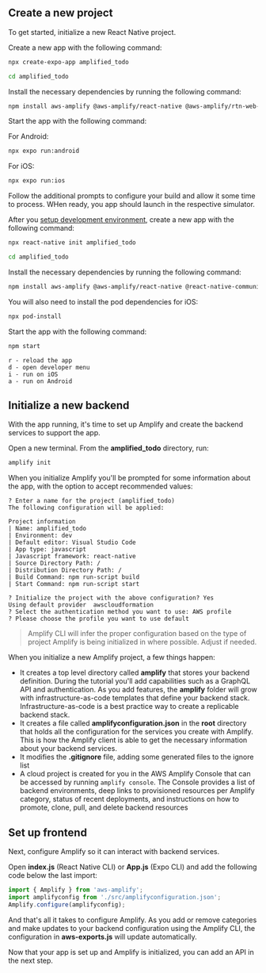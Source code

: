 ## Create a new project

To get started, initialize a new React Native project.

<BlockSwitcher>
<Block name="Expo CLI">

Create a new app with the following command:    

```bash
npx create-expo-app amplified_todo

cd amplified_todo
```

Install the necessary dependencies by running the following command:

```sh
npm install aws-amplify @aws-amplify/react-native @aws-amplify/rtn-web-browser @react-native-community/netinfo @react-native-async-storage/async-storage
```

Start the app with the following command:

For Android:
```bash
npx expo run:android
```

For iOS:
```bash
npx expo run:ios
```

Follow the additional prompts to configure your build and allow it some time to process. WHen ready, you app should launch in the respective simulator.

</Block>
<Block name="React Native CLI">

After you [setup development environment](https://reactnative.dev/docs/environment-setup), create a new app with the following command:    

```bash
npx react-native init amplified_todo

cd amplified_todo
```

Install the necessary dependencies by running the following command:

```sh
npm install aws-amplify @aws-amplify/react-native @react-native-community/netinfo @react-native-async-storage/async-storage
```

You will also need to install the pod dependencies for iOS:

```sh
npx pod-install
```

Start the app with the following command:

```bash
npm start
```

```console
r - reload the app
d - open developer menu
i - run on iOS
a - run on Android
```

</Block>
</BlockSwitcher>

## Initialize a new backend

With the app running, it's time to set up Amplify and create the backend services to support the app.

Open a new terminal. From the **amplified_todo** directory, run:

```bash
amplify init
```

When you initialize Amplify you'll be prompted for some information about the app, with the option to accept recommended values:

```console
? Enter a name for the project (amplified_todo) 
The following configuration will be applied:

Project information
| Name: amplified_todo
| Environment: dev
| Default editor: Visual Studio Code
| App type: javascript
| Javascript framework: react-native
| Source Directory Path: /
| Distribution Directory Path: /
| Build Command: npm run-script build
| Start Command: npm run-script start

? Initialize the project with the above configuration? Yes
Using default provider  awscloudformation
? Select the authentication method you want to use: AWS profile
? Please choose the profile you want to use default
```

> Amplify CLI will infer the proper configuration based on the type of project Amplify is being initialized in where possible. Adjust if needed.

When you initialize a new Amplify project, a few things happen:

- It creates a top level directory called **amplify** that stores your backend definition. During the tutorial you'll add capabilities such as a GraphQL API and authentication. As you add features, the **amplify** folder will grow with infrastructure-as-code templates that define your backend stack. Infrastructure-as-code is a best practice way to create a replicable backend stack.
- It creates a file called **amplifyconfiguration.json** in the **root** directory that holds all the configuration for the services you create with Amplify. This is how the Amplify client is able to get the necessary information about your backend services.
- It modifies the **.gitignore** file, adding some generated files to the ignore list
- A cloud project is created for you in the AWS Amplify Console that can be accessed by running `amplify console`. The Console provides a list of backend environments, deep links to provisioned resources per Amplify category, status of recent deployments, and instructions on how to promote, clone, pull, and delete backend resources

## Set up frontend

Next, configure Amplify so it can interact with backend services.

Open **index.js** (React Native CLI) or **App.js** (Expo CLI) and add the following code below the last import:

```javascript
import { Amplify } from 'aws-amplify';
import amplifyconfig from './src/amplifyconfiguration.json';
Amplify.configure(amplifyconfig);
```

And that's all it takes to configure Amplify. As you add or remove categories and make updates to your backend configuration using the Amplify CLI, the configuration in **aws-exports.js** will update automatically.

Now that your app is set up and Amplify is initialized, you can add an API in the next step.

